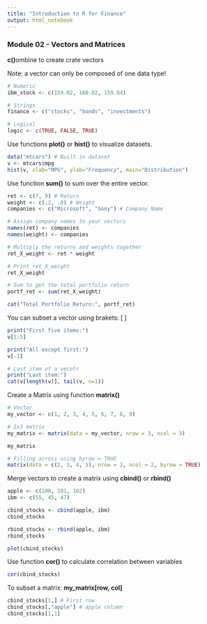 ```yaml
---
title: "Introduction to R for Finance"
output: html_notebook
---
```


### Module 02 - Vectors and Matrices

**c()**ombine to create crate vectors

Note: a vector can only be composed of one data type!

```r
# Numeric
ibm_stock <- c(159.82, 160.02, 159.84)

# Strings
finance <- c("stocks", "bonds", "investments")

# Logical
logic <- c(TRUE, FALSE, TRUE)
```

Use functions **plot()** or **hist()** to visualize datasets.

```r
data("mtcars") # Built in dataset
v <- mtcars$mpg
hist(v, xlab="MPG", ylab="Frequency", main="Distribution")

```

Use function **sum()** to sum over the entire vector.

```r
ret <- c(7, 9) # Return
weight <- c(.2, .8) # Weight
companies <- c("Microsoft", "Sony") # Company Name

# Assign company names to your vectors
names(ret) <- companies
names(weight) <- companies

# Multiply the returns and weights together 
ret_X_weight <- ret * weight

# Print ret_X_weight
ret_X_weight

# Sum to get the total portfolio return
portf_ret <- sum(ret_X_weight)

cat("Total Portfolio Return:", portf_ret)
```
You can subset a vector using brakets: [ ]

```r
print("First five items:")
v[1:5]

print("All except first:")
v[-1]

# Last item of a vecotr
print("Last item:")
cat(v[length(v)], tail(v, n=1))
```
Create a Matrix using function **matrix()**

```r
# Vector
my_vector <- c(1, 2, 3, 4, 5, 6, 7, 8, 9)

# 3x3 matrix
my_matrix <- matrix(data = my_vector, nrow = 3, ncol = 3)

my_matrix

# Filling across using byrow = TRUE
matrix(data = c(2, 3, 4, 5), nrow = 2, ncol = 2, byrow = TRUE)
```
Merge vectors to create a matrix using **cbind()** or **rbind()**

```r
apple <- c(100, 101, 102)
ibm <- c(55, 45, 47)

cbind_stocks <- cbind(apple, ibm)
cbind_stocks

rbind_stocks <- rbind(apple, ibm)
rbind_stocks

plot(cbind_stocks)
```
Use function **cor()** to calculate correlation between variables

```r
cor(cbind_stocks)
```
To subset a matrix: **my_matrix[row, col]**

```r
cbind_stocks[1,] # First row
cbind_stocks[,"apple"] # apple column
cbind_stocks[1,1]
```


